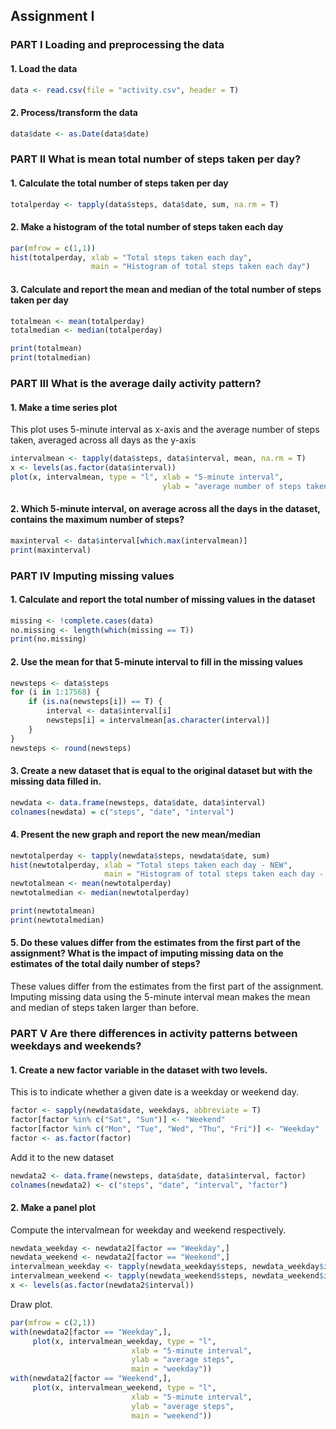 ## Assignment I


### PART I  Loading and preprocessing the data

#### 1. Load the data
```r
data <- read.csv(file = "activity.csv", header = T)
```
#### 2. Process/transform the data
```r
data$date <- as.Date(data$date)
```


### PART II What is mean total number of steps taken per day?

#### 1. Calculate the total number of steps taken per day
```r
totalperday <- tapply(data$steps, data$date, sum, na.rm = T)
```
#### 2. Make a histogram of the total number of steps taken each day
```r
par(mfrow = c(1,1))
hist(totalperday, xlab = "Total steps taken each day", 
                  main = "Histogram of total steps taken each day")
```

#### 3. Calculate and report the mean and median of the total number of steps taken per day
```r
totalmean <- mean(totalperday)
totalmedian <- median(totalperday)
```
```r
print(totalmean)
print(totalmedian)
```


### PART III What is the average daily activity pattern?

#### 1. Make a time series plot 
This plot uses 5-minute interval as x-axis and the average number of steps taken, averaged across all days as the y-axis
```r
intervalmean <- tapply(data$steps, data$interval, mean, na.rm = T)
x <- levels(as.factor(data$interval))
plot(x, intervalmean, type = "l", xlab = "5-minute interval", 
                                  ylab = "average number of steps taken")
```

#### 2. Which 5-minute interval, on average across all the days in the dataset, contains the maximum number of steps?
```r
maxinterval <- data$interval[which.max(intervalmean)]
print(maxinterval)
```


### PART IV  Imputing missing values

#### 1. Calculate and report the total number of missing values in the dataset
```r
missing <- !complete.cases(data)
no.missing <- length(which(missing == T))
print(no.missing)
```
#### 2. Use the mean for that 5-minute interval to fill in the missing values
```r
newsteps <- data$steps
for (i in 1:17568) {
    if (is.na(newsteps[i]) == T) {
        interval <- data$interval[i]
        newsteps[i] = intervalmean[as.character(interval)]
    }
}
newsteps <- round(newsteps)
```
#### 3. Create a new dataset that is equal to the original dataset but with the missing data filled in.
```r
newdata <- data.frame(newsteps, data$date, data$interval)
colnames(newdata) = c("steps", "date", "interval")
```
#### 4. Present the new graph and report the new mean/median
```r
newtotalperday <- tapply(newdata$steps, newdata$date, sum)
hist(newtotalperday, xlab = "Total steps taken each day - NEW", 
                     main = "Histogram of total steps taken each day - NEW")
newtotalmean <- mean(newtotalperday)
newtotalmedian <- median(newtotalperday)
```
```r
print(newtotalmean)
print(newtotalmedian)
```
#### 5. Do these values differ from the estimates from the first part of the assignment? What is the impact of imputing missing data on the estimates of the total daily number of steps?
These values differ from the estimates from the first part of the assignment. Imputing missing data using the 5-minute interval mean makes the mean and median of steps taken larger than before.


### PART V  Are there differences in activity patterns between weekdays and weekends?

#### 1. Create a new factor variable in the dataset with two levels.
This is to indicate whether a given date is a weekday or weekend day.
```r
factor <- sapply(newdata$date, weekdays, abbreviate = T)
factor[factor %in% c("Sat", "Sun")] <- "Weekend"
factor[factor %in% c("Mon", "Tue", "Wed", "Thu", "Fri")] <- "Weekday"
factor <- as.factor(factor)
```
Add it to the new dataset
```r
newdata2 <- data.frame(newsteps, data$date, data$interval, factor)
colnames(newdata2) <- c("steps", "date", "interval", "factor")
```
#### 2. Make a panel plot
Compute the intervalmean for weekday and weekend respectively.
```r
newdata_weekday <- newdata2[factor == "Weekday",]
newdata_weekend <- newdata2[factor == "Weekend",]
intervalmean_weekday <- tapply(newdata_weekday$steps, newdata_weekday$interval, mean)
intervalmean_weekend <- tapply(newdata_weekend$steps, newdata_weekend$interval, mean)
x <- levels(as.factor(newdata2$interval))
```
Draw plot.
```r
par(mfrow = c(2,1))
with(newdata2[factor == "Weekday",],
     plot(x, intervalmean_weekday, type = "l",
                           xlab = "5-minute interval", 
                           ylab = "average steps",
                           main = "weekday"))
with(newdata2[factor == "Weekend",],
     plot(x, intervalmean_weekend, type = "l",
                           xlab = "5-minute interval", 
                           ylab = "average steps",
                           main = "weekend"))
```
